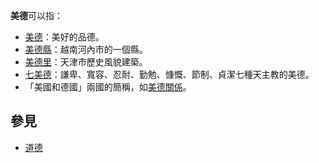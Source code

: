 '''美德'''可以指：
*[[美德|美德]]：美好的品德。
*[[美德縣|美德縣]]：越南河內市的一個縣。
*[[美德里|美德里]]：天津市歷史風貌建築。
*[[七美德|七美德]]：謙卑、寬容、忍耐、勤勉、慷慨、節制、貞潔七種天主教的美德。
*「美國和德國」兩國的簡稱，如[[美德關係|美德關係]]。

== 參見 ==
* [[道德|道德]]

{{消歧义|Cat=二字消歧义}}